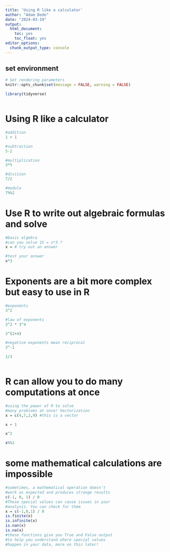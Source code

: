 ```yaml
---
title: 'Using R like a calculator'
author: "Adam Dede"
date: "2024-03-19"
output:
  html_document:
    toc: yes
    toc_float: yes
editor_options:
  chunk_output_type: console
---
```



## set environment

```r

# Set rendering parameters
knitr::opts_chunk$set(message = FALSE, warning = FALSE)

library(tidyverse)



```

# Using R like a calculator
```r

#addition
1 + 1

#subtraction
5-2

#multiplication
3*5

#division
7/2

#modulo
7%%2


```

# Use R to write out algebraic formulas and solve


```r
#basic algebra
#can you solve 15 = x*3 ? 
x = # try out an answer

#test your answer
x*3


```

# Exponents are a bit more complex but easy to use in R

```r
#exponents
3^2

#law of exponents
3^2 * 3^4

3^(2+4)

#negative exponents mean reciprocal 
3^-1

1/3



```

# R can allow you to do many computations at once

```r
#using the power of R to solve 
#many problems at once! Vectorization
x = c(4,7,2,9) #this is a vector

x + 1

x^2

x%%2


```

# some mathematical calculations are impossible

```r
#sometimes, a mathematical operation doesn't
#work as expected and produces strange results
c(-1, 0, 1) / 0
#These special values can cause issues in your
#analysis. You can check for them
x = c(-1,0,1) / 0
is.finite(x)
is.infinite(x)
is.nan(x)
is.na(x)
#these functions give you True and False output
#to help you understand where special values
#happen in your data, more on this later!


```

